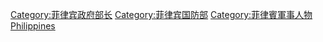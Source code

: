 [[Category:菲律宾政府部长|Category:菲律宾政府部长]]
[[Category:菲律宾国防部|Category:菲律宾国防部]]
[[Category:菲律賓軍事人物|Category:菲律賓軍事人物]]
[[Category:國防部長|Philippines]]